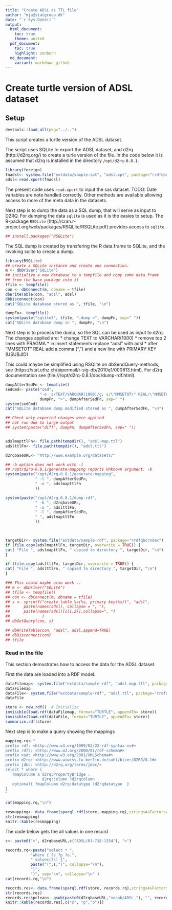 ```yaml
---
title: "Create ADSL as TTL file"
author: "mja@statgroup.dk"
date: "`r Sys.Date()`"
output:
  html_document:
    toc: true
    theme: united
  pdf_document:
    toc: true
    highlight: zenburn
  md_document:
    variant: markdown_github
---
```


# Create turtle version of ADSL dataset

## Setup

```r
devtools::load_all(pkg="../..")
```

This script creates a turtle version of the ADSL dataset.

The script uses SQLite to export the ADSL dataset, and d2rq (http://d2rq.org/) to create a turle version of the file.
In the code below it is assumed that d2rq is installed in the directory `/opt/d2rq-0.8.1`.

```r
library(foreign)
fnadsl<- system.file("extdata/sample-xpt", "adsl.xpt", package="rrdfqbcrndex")
adsl<-read.xport(fnadsl)
```

The present code uses `read.xport` to input the sas dataset.
TODO: Date variables are note handled correctly. Other
methods are available allowing access to more of the meta data in the
datasets.

Next step is to dump the data as a SQL dump, that will serve as input
to D2RQ.  For dumping the data `sqlite` is used as it is the easies to
setup. The R-package `RSQLite`
(http://cran.r-project.org/web/packages/RSQLite/RSQLite.pdf) provides
access to `sqlite`.

```r
## install.packages("RSQLite")
```

The SQL dump is created by transfering the R data.frame to SQLite, and the invoking sqlite to create a dump.
```r
library(RSQLite)
## create a SQLite instance and create one connection.
m <- dbDriver("SQLite")
## initialize a new database to a tempfile and copy some data.frame
## from the base package into it
tfile <- tempfile()
con <- dbConnect(m, dbname = tfile)
dbWriteTable(con, "adsl", adsl)
dbDisconnect(con)
cat("SQLite database stored as ", tfile, "\n")

dumpFn<- tempfile()
system(paste("sqlite3", tfile, ".dump >", dumpFn, sep=" "))
cat("SQLite database dump in ", dumpFn, "\n")
```

Next step is to process the dump, so the SQL can be used as input to d2rq.
The changes applied are:
*  change TEXT to VARCHAR(1000)
*  remove top 2 lines with PRAGMA
*  in insert statements replace "adsl"  with adsl
*  after "MMSETOT" REAL add a comma (",") and a new line with PRIMARY KEY (USUBJID)

This could maybe be simplified using  RSQlite on dbSendQuery-methods, see (https://stat.ethz.ch/pipermail/r-sig-db/2010q1/000813.html).
For d2rq documentation see (file:///opt/d2rq-0.8.1/doc/dump-rdf.html).

```r
dumpAfterSedFn <- tempfile()
sedCmd<- paste("sed",
               "-e 's/TEXT/VARCHAR(1000)/g; s/\"MMSETOT\" REAL/\"MMSETOT\" REAL, PRIMARY KEY (USUBJID)/; s/\"adsl\"/adsl/g; 1,2 d; $ d; ' ",
               dumpFn, ">", dumpAfterSedFn, sep=" ")
system(sedCmd)
cat("SQLite database dump modified stored as ", dumpAfterSedFn, "\n")

## Check only expected changes were applied
## not run due to large output
## system(paste("diff", dumpFn, dumpAfterSedFn, sep=" "))


adslmapttlFn<- file.path(tempdir(), "adsl-map.ttl")
adslttlFn<- file.path(tempdir(), "adsl.ttl")

d2rqbaseURL<- "http://www.example.org/datasets/"

## -b option does not work with -l
## /opt/d2rq-0.8.1/generate-mapping reports Unknown argument: -b
system(paste("/opt/d2rq-0.8.1/generate-mapping",
             " -l ", dumpAfterSedFn,
             " -o ", adslmapttlFn
             ))

system(paste("/opt/d2rq-0.8.1/dump-rdf",
             " -b ", d2rqbaseURL,
             " -o ", adslttlFn,
             " -l ", dumpAfterSedFn,
             " ", adslmapttlFn
             ))
 


targetDir<- system.file("extdata/sample-rdf", package="rrdfqbcrndex")
if (file.copy(adslmapttlFn, targetDir, overwrite = TRUE)) {
cat( "File ", adslmapttlFn, " copied to directory ", targetDir, "\n")
}

if (file.copy(adslttlFn, targetDir, overwrite = TRUE)) {
cat( "File ", adslttlFn, " copied to directory ", targetDir, "\n")
}

```

```r
### This could maybe also work ..
## m <- dbDriver("SQLite")
## tfile <- tempfile()
## con <- dbConnect(m, dbname = tfile)
## s <- sprintf("create table %s(%s, primary key(%s))", "adsl",
## 		paste(names(adsl), collapse = ", "),
## 		paste(names(adsl)[c(1,2)],collapse=", ")
##              )
## dbGetQuery(con, s)

## dbWriteTable(con, "adsl", adsl,append=TRUE)
## dbDisconnect(con)
## tfile
```


### Read in the file

This section demostrates how to access the data for the ADSL dataset.

First the data are loaded into a RDF model.
```r

dataFilemap<- system.file("extdata/sample-rdf", "adsl-map.ttl", package="rrdfqbcrndex")
dataFilemap
dataFile<- system.file("extdata/sample-rdf", "adsl.ttl", package="rrdfqbcrndex")
dataFile

store <- new.rdf()  # Initialize
invisible(load.rdf(dataFilemap, format="TURTLE", appendTo= store))
invisible(load.rdf(dataFile, format="TURTLE", appendTo= store))
summarize.rdf(store)
```

Next step is to make a query showing the mappings
```r
mapping.rq<-"
prefix rdf: <http://www.w3.org/1999/02/22-rdf-syntax-ns#> 
prefix rdfs: <http://www.w3.org/2000/01/rdf-schema#> 
prefix xsd: <http://www.w3.org/2001/XMLSchema#> 
prefix d2rq: <http://www.wiwiss.fu-berlin.de/suhl/bizer/D2RQ/0.1#> 
prefix jdbc: <http://d2rq.org/terms/jdbc/> 
select * where {
   ?mapColumn a d2rq:PropertyBridge ;
                d2rq:column ?d2rqcolumn .
   optional{ ?mapColumn d2rq:datatype ?d2rqdatatype  }
}
"

cat(mapping.rq,"\n")

resmapping<- data.frame(sparql.rdf(store, mapping.rq),stringsAsFactors=FALSE)
str(resmapping)
knitr::kable(resmapping)
```


The code below gets the all values in one record
```r

s<- paste0("<", d2rqbaseURL,c("ADSL/01-718-1254"), ">")

records.rq<-paste("select * ",
           "where { ?s ?p ?o.",
           " values(?s) {",
           paste("(",s,")", collapse="\n"),
           "}",
           "}", sep="\n", collapse="\n" )
cat(records.rq,"\n")

records.res<- data.frame(sparql.rdf(store, records.rq),stringsAsFactors=FALSE)
str(records.res)
records.res$pclean<- gsub(paste0(d2rqbaseURL,"vocab/ADSL_"), "", records.res$p)
knitr::kable(records.res[,c("s", "p","o")])


```
